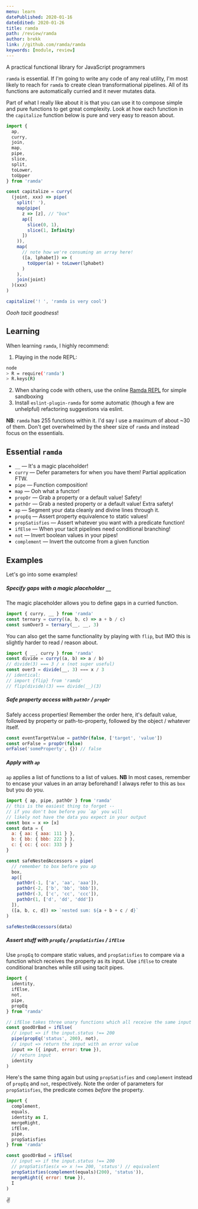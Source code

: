 ```yaml
---
menu: learn
datePublished: 2020-01-16
dateEdited: 2020-01-26
title: ramda
path: /review/ramda
author: brekk
link: //github.com/ramda/ramda
keywords: [module, review]
---
```



<PackageInstaller pkg="ramda">
  A practical functional library for JavaScript programmers
</PackageInstaller>

`ramda` is essential. If I'm going to write any code of any real utility, I'm most likely to reach for `ramda` to create clean transformational pipelines. All of its functions are automatically curried and it never mutates data.

Part of what I really like about it is that you can use it to compose simple and pure functions to get great complexity. Look at how each function in the `capitalize` function below is pure and very easy to reason about.

```js
import {
  ap,
  curry,
  join,
  map,
  pipe,
  slice,
  split,
  toLower,
  toUpper
} from 'ramda'

const capitalize = curry(
  (joint, xxx) => pipe(
    split(' '),
    map(pipe(
      z => [z], // "box"
      ap([
        slice(0, 1),
        slice(1, Infinity)
      ])
    )),
    map(
      // note how we're consuming an array here!
      ([a, lphabet]) => (
        toUpper(a) + toLower(lphabet)
      )
    ),
    join(joint)
  )(xxx)
)

capitalize('! ', 'ramda is very cool')
```

_Oooh tacit goodness_!

## Learning

When learning `ramda`, I highly recommend:

1. Playing in the node REPL:

```sh
node
> R = require('ramda')
> R.keys(R)
```

2. When sharing code with others, use the online [Ramda REPL](//ramdajs.org/repl) for simple sandboxing
3. Install `eslint-plugin-ramda` for some automatic (though a few are unhelpful) refactoring suggestions via eslint.

**NB**: `ramda` has 255 functions within it. I'd say I use a maximum of about ~30 of them. Don't get overwhelmed by the sheer size of `ramda` and instead focus on the essentials.

## Essential `ramda`

- `__` &mdash; It's a magic placeholder!
- `curry` &mdash; Defer parameters for when you have them! Partial application FTW.
- `pipe` &mdash; Function composition!
- `map` &mdash; Ooh what a functor!
- `propOr` &mdash; Grab a property or a default value! Safety!
- `pathOr` &mdash; Grab a nested property or a default value! Extra safety!
- `ap` &mdash; Segment your data cleanly and divine lines through it.
- `propEq` &mdash; Assert property equivalence to static values!
- `propSatisfies` &mdash; Assert whatever you want with a predicate function!
- `ifElse` &mdash; When your tacit pipelines need conditional branching!
- `not` &mdash; Invert boolean values in your pipes!
- `complement` &mdash; Invert the outcome from a given function 

## Examples

Let's go into some examples!

##### Specify gaps with a magic placeholder `__`

The magic placeholder allows you to define gaps in a curried function.

```js
import { curry, __ } from 'ramda'
const ternary = curry((a, b, c) => a + b / c)
const sumOver3 = ternary(__, __, 3)
```

You can also get the same functionality by playing with `flip`, but IMO this is slightly harder to read / reason about.

```js
import { __, curry } from 'ramda'
const divide = curry((a, b) => a / b)
// divide(3) === 3 / x (not super useful)
const over3 = divide(__, 3) === x / 3
// identical:
// import {flip} from 'ramda'
// flip(divide)(3) === divide(__)(3)
```

##### Safe property access with `pathOr` / `propOr` 

Safely access properties! Remember the order here, it's default value, followed by property or path-to-property, followed by the object / whatever itself.

```js
const eventTargetValue = pathOr(false, ['target', 'value'])
const orFalse = propOr(false)
orFalse('someProperty', {}) // false
```

##### Apply with `ap`

`ap` applies a list of functions to a list of values. **NB** In most cases, remember to encase your values in an array beforehand! I always refer to this as `box` but you do you.

```js
import { ap, pipe, pathOr } from 'ramda'
// this is the easiest thing to forget --
// if you don't box before you `ap` you will
// likely not have the data you expect in your output
const box = x => [x]
const data = {
  a: { aa: { aaa: 111 } },
  b: { bb: { bbb: 222 } },
  c: { cc: { ccc: 333 } }
}

const safeNestedAccessors = pipe(
  // remember to box before you ap
  box,
  ap([
    pathOr(-1, ['a', 'aa', 'aaa']),
    pathOr(-2, ['b', 'bb', 'bbb']),
    pathOr(-3, ['c', 'cc', 'ccc']),
    pathOr(1, ['d', 'dd', 'ddd'])
  ]),
  ([a, b, c, d]) => `nested sum: ${a + b + c / d}`
)

safeNestedAccessors(data)
```

##### Assert stuff with `propEq` / `propSatisfies` / `ifElse`

Use `propEq` to compare static values, and `propSatisfies` to compare via a function which receives the property as its input. Use `ifElse` to create conditional branches while still using tacit pipes.

```js
import {
  identity,
  ifElse,
  not,
  pipe,
  propEq
} from 'ramda'

// ifElse takes three unary functions which all receive the same input
const goodOrBad = ifElse(
  // input => if the input.status !== 200
  pipe(propEq('status', 200), not),
  // input => return the input with an error value
  input => ({ input, error: true }),
  // return input
  identity
)
```

Here's the same thing again but using `propSatisfies` and `complement` instead of `propEq` and `not`, respectively. Note the order of parameters for `propSatisfies`, the predicate comes _before_ the property.

```js
import {
  complement,
  equals,
  identity as I,
  mergeRight,
  ifElse,
  pipe,
  propSatisfies
} from 'ramda'

const goodOrBad = ifElse(
  // input => if the input.status !== 200
  // propSatisfies(x => x !== 200, 'status') // equivalent
  propSatisfies(complement(equals)(200), 'status')),
  mergeRight({ error: true }),
  I
)
```

✌️
